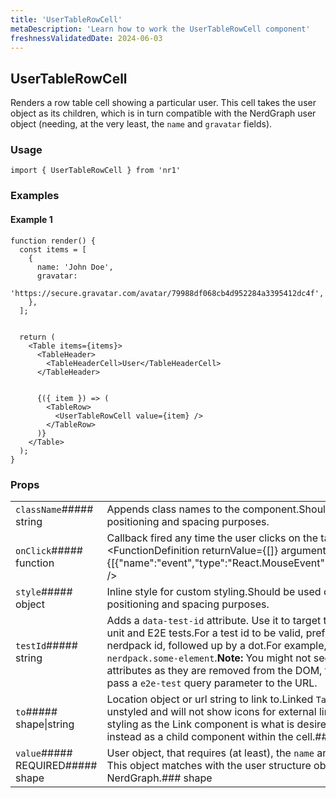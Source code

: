 ```yaml
---
title: 'UserTableRowCell'
metaDescription: 'Learn how to work the UserTableRowCell component'
freshnessValidatedDate: 2024-06-03
---
```

## UserTableRowCell

Renders a row table cell showing a particular user. This cell takes the user object as its children, which is in turn compatible with the NerdGraph user object (needing, at the very least, the `name` and `gravatar` fields).

### Usage

```
import { UserTableRowCell } from 'nr1'
```



### Examples

#### Example 1

```
function render() {
  const items = [
    {
      name: 'John Doe',
      gravatar:
        'https://secure.gravatar.com/avatar/79988df068cb4d952284a3395412dc4f',
    },
  ];


  return (
    <Table items={items}>
      <TableHeader>
        <TableHeaderCell>User</TableHeaderCell>
      </TableHeader>


      {({ item }) => (
        <TableRow>
          <UserTableRowCell value={item} />
        </TableRow>
      )}
    </Table>
  );
}
```



### Props

|                                  |                                                                                                                                                                                                                                                                                                                                                                                                                                                                                                 |
| -------------------------------- | ----------------------------------------------------------------------------------------------------------------------------------------------------------------------------------------------------------------------------------------------------------------------------------------------------------------------------------------------------------------------------------------------------------------------------------------------------------------------------------------------- |
| `className`##### string          | Appends class names to the component.Should be used only for positioning and spacing purposes.                                                                                                                                                                                                                                                                                                                                                                                                  |
| `onClick`##### function          | Callback fired any time the user clicks on the table cell.&lt;FunctionDefinition returnValue=&#x7B;\[]} arguments=&#x7B;\[&#x7B;"name":"event","type":"React.MouseEvent","description":""}]} />                                                                                                                                                                                                                                                                                                 |
| `style`##### object              | Inline style for custom styling.Should be used only for positioning and spacing purposes.                                                                                                                                                                                                                                                                                                                                                                                                       |
| `testId`##### string             | Adds a `data-test-id` attribute. Use it to target the component in unit and E2E tests.For a test id to be valid, prefix it with your nerdpack id, followed up by a dot.For example, `my-nerdpack.some-element`.**Note:** You might not see `data-test-id` attributes as they are removed from the DOM, to debug them pass a `e2e-test` query parameter to the URL.                                                                                                                              |
| `to`##### shape\|string          | Location object or url string to link to.Linked `TableRowCell`s are unstyled and will not show icons for external links. If the same styling as the Link component is what is desired, then use a `Link` instead as a child component within the cell.### shape|                                      |   | | ------------------------------------ | - | | `pathname`##### REQUIRED##### string |   | | `search`##### string                 |   | | `hash`##### string                   |   | |
| `value`##### REQUIRED##### shape | User object, that requires (at least), the `name` and `gravatar` fields. This object matches with the user structure obtained from NerdGraph.### shape|                                      |   | | ------------------------------------ | - | | `name`##### REQUIRED##### string     |   | | `gravatar`##### REQUIRED##### string |   |                                                                                                                                                       |
